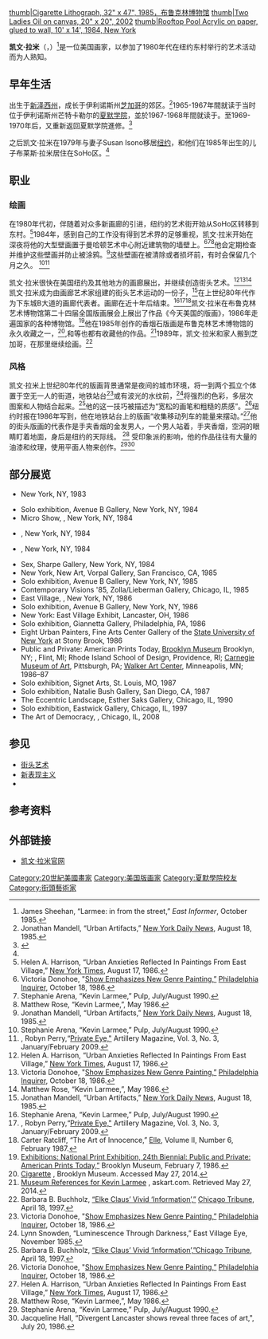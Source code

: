 {{Infobox artist
| name = 凯文·拉米
| native_name = Kevin Larmee
| native_lang = en
| image       = Kevin Larmee Portrait 2014.jpg
| imagesize   = 250px
| caption     = 
| birth_name  = 
| birth_date  = {{Birth year and age|1946}}
| birth_place = {{US}}[[新泽西州|新泽西州]]{{link-en|里奇菲尔德帕克|Ridgefield Park, New Jersey}}
| death_date  = 
| death_place = 
| nationality = {{US}}
| ethnicity   = 
| field       = [[绘画|绘画]]
| training    = [[夏默学院|夏默学院]]<br/>{{link-en|圣弗朗西斯科艺术学院|San Francisco Art Institute}}
| movement    = [[新表现主义|新表现主义]]<br/>[[街头艺术|街头艺术]]
| works       = 
| patrons     = 
| awards      = 
| spouse      = 
| children    = 
| website     = {{URL|http://www.larmee.org/|larmee.org}}
}}

[[file:Kevin_Larmee_Cigarette_1985.jpg|thumb|Cigarette
Lithograph, 32" x 47", 1985，[[布鲁克林博物馆|布鲁克林博物馆]]]]
[[file:Kevin_Larmee_Two_Ladies_2002.jpg|thumb|Two Ladies
Oil on canvas, 20" x 20", 2002]]
[[file:Larmee_Street_Art_1984.jpg|thumb|Rooftop Pool
Acrylic on paper, glued to wall, 10' x 14', 1984, New York]]

'''凯文·拉米'''（{{lang-en|'''Kevin Larmee'''}}，{{bd|1946年}}）<ref name="jsheehan">James Sheehan, “Larmee: in from the street,” ''East Informer'', October 1985.</ref>是一位美国画家，以参加了1980年代在纽约东村举行的艺术活动而为人熟知。

== 早年生活 ==
出生于[[新泽西州|新泽西州]]{{link-en|里奇菲尔德帕克|Ridgefield Park, New Jersey}}，成长于伊利诺斯州[[芝加哥|芝加哥]]的郊区。<ref name="jmandell">Jonathan Mandell, “Urban Artifacts,” [[New_York_Daily_News|New York Daily News]], August 18, 1985.</ref>1965-1967年間就读于当时位于伊利诺斯州芒特卡勒尔的[[夏默学院|夏默学院]]，並於1967-1968年間就读于{{link-en|圣弗朗西斯科艺术学院|San Francisco Art Institute}}。至1969-1970年后，又重新返回夏默学院進修。<ref name="eight">{{Cite web|url=https://ir.stonybrook.edu/xmlui/bitstream/handle/11401/2953/Art_Piece_107.pdf?sequence=1|title=Eight Urban Painters: Contemporary Artists of the East Village|publisher=The Fine Arts Center Art Gallery (SUNY Stony Brook)|page=5|date=1986-07-09|accessdate=2014-12-18|archive-date=2014-12-19|archive-url=https://web.archive.org/web/20141219051117/https://ir.stonybrook.edu/xmlui/bitstream/handle/11401/2953/Art_Piece_107.pdf?sequence=1|dead-url=no}}</ref>

之后凯文·拉米在1979年与妻子Susan Isono移居[[纽约|纽约]]，和他们在1985年出生的儿子布莱斯·拉米{{tsl|en|Blaise Larmee}}居住在SoHo区。<ref name="jsheehan"/>

== 职业 ==
=== 绘画 ===
在1980年代初，伴随着对众多新画廊的引进，纽约的艺术街开始从SoHo区转移到东村。<ref name="Helen A. Harrison">Helen A. Harrison, “Urban Anxieties Reflected In Paintings From East Village,” [[New_York_Times|New York Times]], August 17, 1986.</ref>1984年，感到自己的工作没有得到艺术界的足够重视，凯文·拉米开始在深夜将他的大型壁画置于曼哈顿艺术中心附近建筑物的墙壁上。<ref name="Victoria Donohoe">Victoria Donohoe, "[http://articles.philly.com/1986-10-18/news/26061298_1_paintings-gallery-exhibits-fresh-art Show Emphasizes New Genre Painting,”] {{Wayback|url=http://articles.philly.com/1986-10-18/news/26061298_1_paintings-gallery-exhibits-fresh-art |date=20160304000542 }} [[Philadelphia_Inquirer|Philadelphia Inquirer]], October 18, 1986.</ref><ref name="Stephanie Arena">Stephanie Arena, “Kevin Larmee,” Pulp, July/August 1990.</ref><ref name="Matthew Rose">Matthew Rose, “Kevin Larmee,”{{tsl|en| Arts Magazine}}, May 1986.</ref>他会定期检查并维护这些壁画并防止被涂鸦。<ref name="jmandell">Jonathan Mandell, “Urban Artifacts,” [[New_York_Daily_News|New York Daily News]], August 18, 1985.</ref>这些壁画在被清除或者损坏前，有时会保留几个月之久。 <ref name="Stephanie Arena">Stephanie Arena, “Kevin Larmee,” Pulp, July/August 1990.</ref><ref name="Robyn Perry">, Robyn Perry,“[http://www.artillerymag.com/archives/v3i3_09/current/feature4.html Private Eye,"] {{Wayback|url=http://www.artillerymag.com/archives/v3i3_09/current/feature4.html |date=20150923174128 }}Artillery Magazine, Vol. 3, No. 3, January/February 2009.</ref>

凯文·拉米很快在美国纽约及其他地方的画廊展出，并继续创造街头艺术。<ref name="Helen A. Harrison">Helen A. Harrison, “Urban Anxieties Reflected In Paintings From East Village,” [[New_York_Times|New York Times]], August 17, 1986.</ref><ref name="Victoria Donohoe">Victoria Donohoe, "[http://articles.philly.com/1986-10-18/news/26061298_1_paintings-gallery-exhibits-fresh-art Show Emphasizes New Genre Painting,”] [[Philadelphia_Inquirer|Philadelphia Inquirer]], October 18, 1986.</ref><ref name="Matthew Rose">Matthew Rose, “Kevin Larmee,”{{tsl|en| Arts Magazine}}, May 1986.</ref> 凯文·拉米成为由画廊艺术家组建的街头艺术运动的一份子，<ref name="jmandell">Jonathan Mandell, “Urban Artifacts,” [[New_York_Daily_News|New York Daily News]], August 18, 1985.</ref>在上世纪80年代作为下东城B大道的画廊代表者。画廊在近十年后结束。<ref name="Stephanie Arena">Stephanie Arena, “Kevin Larmee,” Pulp, July/August 1990.</ref><ref name="Robyn Perry">, Robyn Perry,“[http://www.artillerymag.com/archives/v3i3_09/current/feature4.html Private Eye,"] {{Wayback|url=http://www.artillerymag.com/archives/v3i3_09/current/feature4.html |date=20150923174128 }}Artillery Magazine, Vol. 3, No. 3, January/February 2009.</ref><ref name="Carter Ratcliff">Carter Ratcliff, “The Art of Innocence,” [[Elle|Elle]], Volume II, Number 6, February 1987.</ref>凯文·拉米在布鲁克林艺术博物馆第二十四届全国版画展会上展出了作品《今天美国的版画》，1986年走遍国家的各种博物馆。<ref name="“Exhibitions">[https://www.brooklynmuseum.org/opencollection/exhibitions/770 Exhibitions: National Print Exhibition, 24th Biennial: Public and Private: American Prints Today,”] {{Wayback|url=https://www.brooklynmuseum.org/opencollection/exhibitions/770 |date=20160923043607 }} Brooklyn Museum, February 7, 1986.</ref>他在1985年创作的香烟石版画是布鲁克林艺术博物馆的永久收藏之一，<ref name=" Cigarette">[https://www.brooklynmuseum.org/opencollection/objects/114316 Cigarette] {{Wayback|url=https://www.brooklynmuseum.org/opencollection/objects/114316 |date=20160907163832 }}, Brooklyn Museum. Accessed May 27, 2014.</ref>{{link-en|大急流城艺术博物馆|Grand Rapids Art Museum}},{{link-en|印第安纳波利斯艺术博物馆|Indianapolis Museum of Art}}和{{link-en|托莱多艺术博物馆|Toledo Museum of Art}}等也都有收藏他的作品。<ref name="Museum References for Kevin Larmee">[http://www.askart.com/artist/artist/127096/artist.aspx Museum References for Kevin Larmee] {{Wayback|url=http://www.askart.com/artist/artist/127096/artist.aspx |date=20161012075205 }}, askart.com. Retrieved May 27, 2014.</ref>1989年，凯文·拉米和家人搬到芝加哥，在那里继续绘画。<ref name="Barbara B. Buchholz">Barbara B. Buchholz, [http://articles.chicagotribune.com/1997-04-18/entertainment/9704180427_1_paintings-matisse-handmade-paper “Elke Claus’ Vivid ‘Information’,”] {{Wayback|url=http://articles.chicagotribune.com/1997-04-18/entertainment/9704180427_1_paintings-matisse-handmade-paper |date=20140528005549 }}[[Chicago_Tribune|Chicago Tribune]], April 18, 1997.</ref>

=== 风格 ===
凯文·拉米上世纪80年代的版画背景通常是夜间的城市环境，将一到两个孤立个体置于空无一人的街道，地铁站台<ref name="Victoria Donohoe">Victoria Donohoe, "[http://articles.philly.com/1986-10-18/news/26061298_1_paintings-gallery-exhibits-fresh-art Show Emphasizes New Genre Painting,”] [[Philadelphia_Inquirer|Philadelphia Inquirer]], October 18, 1986.</ref>或有波光的水纹前，<ref name="Lynn Snowden">Lynn Snowden, “Luminescence Through Darkness,” East Village Eye, November 1985.</ref>将强烈的色彩，多层次图案和人物结合起来。<ref name="Barbara B. Buchholz">Barbara B. Buchholz, [http://articles.chicagotribune.com/1997-04-18/entertainment/9704180427_1_paintings-matisse-handmade-paper “Elke Claus’ Vivid ‘Information’,”][[Chicago_Tribune|Chicago Tribune]], April 18, 1997.</ref>他的这一技巧被描述为“宽松的画笔和粗糙的质感”。<ref name="Victoria Donohoe">Victoria Donohoe, "[http://articles.philly.com/1986-10-18/news/26061298_1_paintings-gallery-exhibits-fresh-art Show Emphasizes New Genre Painting,”] [[Philadelphia_Inquirer|Philadelphia Inquirer]], October 18, 1986.</ref>纽约时报在1986年写到，他在地铁站台上的版画“收集移动列车的能量来摆动。”<ref name="Helen A. Harrison">Helen A. Harrison, “Urban Anxieties Reflected In Paintings From East Village,” [[New_York_Times|New York Times]], August 17, 1986.</ref>他的街头版画的代表作是手夹香烟的金发男人，一个男人站着，手夹香烟，空洞的眼睛盯着地面，身后是纽约的天际线。 <ref name="Matthew Rose">Matthew Rose, “Kevin Larmee,”{{tsl|en| Arts Magazine}}, May 1986.</ref> 受印象派的影响，他的作品往往有大量的油漆和纹理，使用平面人物来创作。<ref name="Stephanie Arena">Stephanie Arena, “Kevin Larmee,” Pulp, July/August 1990.</ref><ref name=" Jacqueline Hall">Jacqueline Hall, “Divergent Lancaster shows reveal three faces of art,"{{tsl|en|The Columbus Dispatch}}, July 20, 1986.</ref>

== 部分展览 ==
*{{tsl|en|White Columns}} New York, NY, 1983
*Solo exhibition, Avenue B Gallery, New York, NY, 1984
*Micro Show, {{tsl|en|Now Gallery}}, New York, NY, 1984
*{{tsl|en|ABC No Rio}}, New York, NY, 1984
*{{tsl|en|Fashion Moda}}, New York, NY, 1984
*Sex, Sharpe Gallery, New York, NY, 1984
*New York, New Art, Vorpal Gallery, San Francisco, CA, 1985
*Solo exhibition, Avenue B Gallery, New York, NY, 1985
*Contemporary Visions '85, Zolla/Lieberman Gallery, Chicago, IL, 1985
*East Village, {{tsl|en|Fashion Institute of Technology}}, New York, NY, 1986
*Solo exhibition, Avenue B Gallery, New York, NY, 1986
*New York: East Village Exhibit, Lancaster, OH, 1986
*Solo exhibition, Giannetta Gallery, Philadelphia, PA, 1986
*Eight Urban Painters, Fine Arts Center Gallery of the [[纽约州立大学|State University of New York]] at Stony Brook, 1986
*Public and Private: American Prints Today, [[布鲁克林博物馆|Brooklyn Museum]] Brooklyn, NY; {{tsl|en|Flint Institute of Arts}}, Flint, MI; Rhode Island School of Design, Providence, RI; [[卡内基美术馆|Carnegie Museum of Art]], Pittsburgh, PA; [[沃克艺术中心|Walker Art Center]], Minneapolis, MN; 1986–87
*Solo exhibition, Signet Arts, St. Louis, MO, 1987
*Solo exhibition, Natalie Bush Gallery, San Diego, CA, 1987
*The Eccentric Landscape, Esther Saks Gallery, Chicago, IL, 1990
*Solo exhibition, Eastwick Gallery, Chicago, IL, 1997
*The Art of Democracy, {{tsl|en|Loyola University Museum of Art}}, Chicago, IL, 2008

== 参见 ==
* [[街头艺术|街头艺术]]
* [[新表现主义|新表现主义]]
* {{link-en|布莱斯·拉米|Blaise Larmee}}

== 参考资料 ==
{{Reflist}}

== 外部链接 ==
* [http://larmee.org/ 凯文·拉米官网]{{Wayback|url=http://larmee.org/ |date=20161031222631 }}
{{DEFAULTSORT:Larmee, Kevin}}
[[Category:20世紀美國畫家|Category:20世紀美國畫家]]
[[Category:美国版画家|Category:美国版画家]]
[[Category:夏默學院校友|Category:夏默學院校友]]
[[Category:街頭藝術家|Category:街頭藝術家]]